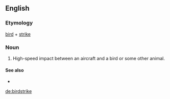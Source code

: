 {{also|bird strike}}
==English==

===Etymology===
[[bird]] + [[strike]]

===Noun===
{{en-noun}}

# High-speed impact between an aircraft and a bird or some other animal.

====See also====
* {{l|en|chicken cannon}}

[[de:birdstrike]]